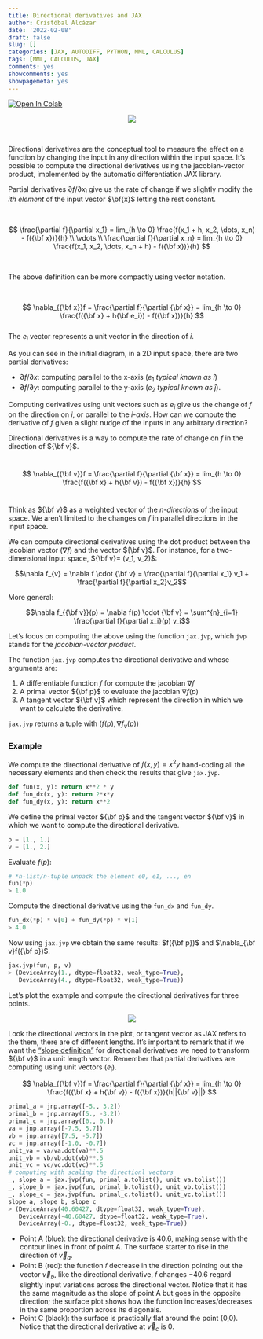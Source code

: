 ```yaml
---
title: Directional derivatives and JAX
author: Cristóbal Alcázar
date: '2022-02-08'
draft: false
slug: []
categories: [JAX, AUTODIFF, PYTHON, MML, CALCULUS]
tags: [MML, CALCULUS, JAX]
comments: yes
showcomments: yes
showpagemeta: yes
---
```


<a href="https://colab.research.google.com/drive/1VD0QIfC-Q3WgmBPpgfAcF9zMZL_NAa5G?usp=sharing" target="_blank">
  <img src="https://colab.research.google.com/assets/colab-badge.svg" alt="Open In Colab"/>
</a>

<center>
<img src="/img/directional-derivative-post/directional_derivatives_setting.png">
</center>

<br>

Directional derivatives are the conceptual tool to measure the effect on a
function by changing the input in any direction within the input space. It's
possible to compute the directional derivatives using the jacobian-vector
product, implemented by the automatic differentiation JAX library.

Partial derivatives $\partial f/ \partial x_i$ give us the rate of change if
we slightly modify the *ith element* of the input vector $\bf{x}$ letting the
rest constant.

<br>

$$
\frac{\partial f}{\partial x_1} = lim_{h \to 0} \frac{f(x_1 + h, x_2, \dots, x_n) - f({\bf x})}{h}
\\
\vdots
\\
\frac{\partial f}{\partial x_n} = lim_{h \to 0} \frac{f(x_1, x_2, \dots, x_n + h) - f({\bf x})}{h}
$$

<br>

The above definition can be more compactly using vector notation.

<br>

$$
\nabla_{{\bf x}}f = \frac{\partial f}{\partial {\bf x}} = lim_{h \to 0} \frac{f({\bf x} + h{\bf e_i}) - f({\bf x})}{h}
$$
<br>
The $e_i$ vector represents a unit vector in the direction of $i$.

As you can see in the initial diagram, in a 2D input space, there are two
partial derivatives:

- $\partial f / \partial x$: computing parallel to the x-axis ($e_1$ *typical known as* $\hat{i}$) 
- $\partial f / \partial y$: computing parallel to the y-axis ($e_2$ *typical known as* $\hat{j}$). 

Computing derivatives using unit vectors such as $e_i$ give us the change of
$f$ on the direction on $i$, or parallel to the *i-axis*. How can we compute
the derivative of $f$ given a slight nudge of the inputs in any arbitrary
direction?

Directional derivatives is a way to compute the rate of change on $f$ in the
direction of ${\bf v}$.

<br>
$$
\nabla_{{\bf v}}f = \frac{\partial f}{\partial {\bf x}} = lim_{h \to 0} \frac{f({\bf x} + h{\bf v}) - f({\bf x})}{h}
$$
<br>

Think as ${\bf v}$ as a weighted vector of the *n-directions* of the input
space. We aren't limited to the changes on $f$ in parallel directions in the input space.

We can compute directional derivatives using the dot product between the 
jacobian vector ($\nabla f$) and the vector ${\bf v}$. For instance, for a two-dimensional input space, ${\bf v}= (v_1, v_2)$:

$$\nabla f_{v} = \nabla f \cdot {\bf v} = \frac{\partial f}{\partial x_1} v_1 + \frac{\partial f}{\partial x_2}v_2$$

More general:

$$\nabla f_{{\bf v}}(p) = \nabla f(p) \cdot {\bf v} = \sum^{n}_{i=1} \frac{\partial f}{\partial x_i}(p) v_i$$

Let's focus on computing the above using the function `jax.jvp`, which `jvp`
stands for the *jacobian-vector product*.

The function `jax.jvp` computes the directional derivative and whose arguments are:

1. A differentiable function $f$ for compute the jacobian $\nabla f$
1. A primal vector ${\bf p}$ to evaluate the jacobian $\nabla f(p)$
1. A tangent vector ${\bf v}$ which represent the direction in which we 
want to calculate the derivative.

`jax.jvp` returns a tuple with $(f(p), \nabla f_{v}(p))$

### Example

We compute the directional derivative of $f(x, y)=x^2y$ hand-coding all the 
necessary elements and then check the results that give `jax.jvp`.

```python
def fun(x, y): return x**2 * y
def fun_dx(x, y): return 2*x*y
def fun_dy(x, y): return x**2
```

We define the primal vector ${\bf p}$ and the tangent vector ${\bf v}$
in which we want to compute the directional derivative.

```python
p = [1., 1.]
v = [1., 2.]
```
Evaluate $f(p)$:

```python
# *n-list/n-tuple unpack the element e0, e1, ..., en
fun(*p)
> 1.0
```

Compute the directional derivative using the `fun_dx` and `fun_dy`.

```python
fun_dx(*p) * v[0] + fun_dy(*p) * v[1]
> 4.0
```
Now using `jax.jvp` we obtain the same results: $f({\bf p})$ and $\nabla_{\bf v}f({\bf p})$.

```python
jax.jvp(fun, p, v)
> (DeviceArray(1., dtype=float32, weak_type=True),
   DeviceArray(4., dtype=float32, weak_type=True))
```

Let's plot the example and compute the directional derivatives for three
points.

<center>
<img src="/img/directional-derivative-post/directional_plot.png">
</center>

Look the directional vectors in the plot, or tangent vector as JAX refers to the
them, there are of different lengths. It's important to remark that if we want
the ["slope definition"](https://www.khanacademy.org/math/multivariable-calculus/multivariable-derivatives/partial-derivative-and-gradient-articles/a/directional-derivative-introduction?modal=1) for directional derivatives we
need to transform ${\bf v}$ in a unit length vector. Remember that partial
derivatives are computing using unit vectors ($e_i$).


$$
\nabla_{{\bf v}}f = \frac{\partial f}{\partial {\bf x}} = lim_{h \to 0} \frac{f({\bf x} + h{\bf v}) - f({\bf x})}{h||{\bf v}||}
$$

```python
primal_a = jnp.array([-5., 3.2])
primal_b = jnp.array([5., -3.2])
primal_c = jnp.array([0., 0.])
va = jnp.array([-7.5, 5.7])
vb = jnp.array([7.5, -5.7])
vc = jnp.array([-1.0, -0.7])
unit_va = va/va.dot(va)**.5
unit_vb = vb/vb.dot(vb)**.5
unit_vc = vc/vc.dot(vc)**.5
# computing with scaling the directionl vectors
_, slope_a = jax.jvp(fun, primal_a.tolist(), unit_va.tolist())
_, slope_b = jax.jvp(fun, primal_b.tolist(), unit_vb.tolist())
_, slope_c = jax.jvp(fun, primal_c.tolist(), unit_vc.tolist())
slope_a, slope_b, slope_c
> (DeviceArray(40.60427, dtype=float32, weak_type=True),
   DeviceArray(-40.60427, dtype=float32, weak_type=True),
   DeviceArray(-0., dtype=float32, weak_type=True))
```

- Point A (blue): the directional derivative is 40.6, making sense with the contour lines in front of point A. The surface starter to rise in the direction of $\overrightarrow{v}_a$.
- Point B (red): the function 𝑓 decrease in the direction pointing out the vector $\overrightarrow{v}_b$, like the directional derivative, 𝑓 changes −40.6 regard slightly input variations across the directional vector. Notice that it has the same magnitude as the slope of point A but goes in the opposite direction; the surface plot shows how the function increases/decreases in the same proportion across its diagonals.
- Point C (black): the surface is practically flat around the point (0,0). Notice that the directional derivative at $\overrightarrow{v}_c$ is 0. 